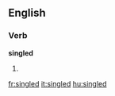 
==English==

===Verb===
'''singled'''

# {{past of|[[single]]}}

[[fr:singled]]
[[it:singled]]
[[hu:singled]]
